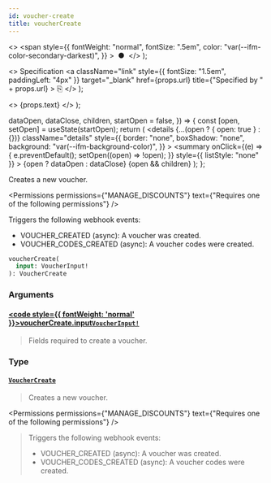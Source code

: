 ```yaml
---
id: voucher-create
title: voucherCreate
---
```


  <>
    <span
      style={{
        fontWeight: "normal",
        fontSize: ".5em",
        color: "var(--ifm-color-secondary-darkest)",
      }}
    >
      &nbsp;●&nbsp;
    </span>
  </>
);

  <>
    Specification
    <a
      className="link"
      style={{ fontSize: "1.5em", paddingLeft: "4px" }}
      target="\_blank"
      href={props.url}
      title={"Specified by " + props.url}
    >
      ⎘
    </a>
  </>
);

  <>
    <span className={props.class}>{props.text}</span>
  </>
);


  dataOpen,
  dataClose,
  children,
  startOpen = false,
}) => {
  const [open, setOpen] = useState(startOpen);
  return (
    <details
      {...(open ? { open: true } : {})}
      className="details"
      style={{
        border: "none",
        boxShadow: "none",
        background: "var(--ifm-background-color)",
      }}
    >
      <summary
        onClick={(e) => {
          e.preventDefault();
          setOpen((open) => !open);
        }}
        style={{ listStyle: "none" }}
      >
        {open ? dataOpen : dataClose}
      </summary>
      {open && children}
    </details>
  );
};

Creates a new voucher.

<Permissions
  permissions={"MANAGE_DISCOUNTS"}
  text={"Requires one of the following permissions"}
/>

Triggers the following webhook events:

- VOUCHER_CREATED (async): A voucher was created.
- VOUCHER_CODES_CREATED (async): A voucher codes were created.

```graphql
voucherCreate(
  input: VoucherInput!
): VoucherCreate
```

### Arguments

#### [<code style={{ fontWeight: 'normal' }}>voucherCreate.<b>input</b></code>](#)<Bullet />[`VoucherInput!`](../../../api-reference/discounts/inputs/voucher-input) <Badge class="badge badge--secondary" text="non-null"/> <Badge class="badge badge--secondary" text="input"/> <Badge class="badge badge--secondary" text="discounts"/>

> Fields required to create a voucher.

### Type

#### [`VoucherCreate`](../../../api-reference/discounts/objects/voucher-create) <Badge class="badge badge--secondary" text="object"/> <Badge class="badge badge--secondary" text="discounts"/>

> Creates a new voucher.

<Permissions
  permissions={"MANAGE_DISCOUNTS"}
  text={"Requires one of the following permissions"}
/>

> Triggers the following webhook events:
>
> - VOUCHER_CREATED (async): A voucher was created.
> - VOUCHER_CODES_CREATED (async): A voucher codes were created.

